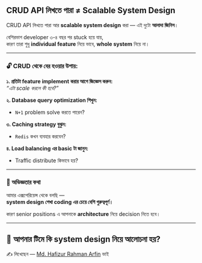 ## CRUD API লিখতে পারা ≠ Scalable System Design

CRUD API লিখতে পারা আর **scalable system design** করা — এই দুটো **আলাদা জিনিস**।

বেশিরভাগ developer ৩-৪ বছর পর stuck হয়ে যায়,  
কারণ তারা শুধু **individual feature** নিয়ে ভাবে, **whole system** নিয়ে না।

---

### 🔓 CRUD থেকে বের হওয়ার উপায়:

**১. প্রতিটা feature implement করার আগে জিজ্ঞেস করুন:**  
_“এটা scale করলে কী হবে?”_

**২. Database query optimization শিখুন:**

- `N+1` problem solve করতে পারেন?

**৩. Caching strategy বুঝুন:**

- `Redis` কখন ব্যবহার করবেন?

**৪. Load balancing এর basic টা জানুন:**

- Traffic distribute কিভাবে হয়?

---

### 🧠 অভিজ্ঞতার কথা

আমার এক্সপেরিয়েন্স থেকে বলছি —  
**system design শেখা coding এর চেয়ে বেশি গুরুত্বপূর্ণ।**

কারণ senior positions এ আপনাকে **architecture** নিয়ে decision নিতে হবে।

---

## 🤝 আপনার টিমে কি system design নিয়ে আলোচনা হয়?

✍️ লিখেছেন — [Md. Hafizur Rahman Arfin](https://www.linkedin.com/in/hrarfin/) ভাই

<Donate />
<GiscusComments
  repo="codedbyMojnu/react-bangla-tutorial"
  repoId="R_kgDOLDE87Q"
  category="General"
  categoryId="DIC_kwDOLDE87c4CtCIY"
  mapping="pathname"
  inputPosition="top"
  theme="preferred_color_scheme"
  lang="en"
/>
